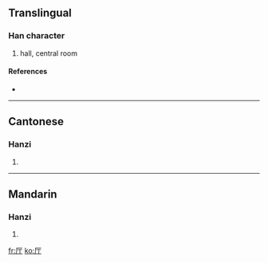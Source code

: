 {{see|廳}}
==Translingual==

===Han character===
{{Han char|rn=27|rad=厂|as=02|sn=4|four=|canj=一一弓 (MMN)}}

# hall, central room

====References====
* {{Han ref|kx=0160.181|hdz=10068.010|uh=5385|ud=21381}}

----

==Cantonese==

===Hanzi===
{{yue-hanzi|jyut=|y=teng1}}

# {{defn|Cantonese}}

----

==Mandarin==

===Hanzi===
{{cmn-hanzi|tra=廳|pin=[[tīng]] ([[ting1]])|wg=t'ing<sup>1</sup>}}

# {{defn|Mandarin}}

[[fr:厅]]
[[ko:厅]]